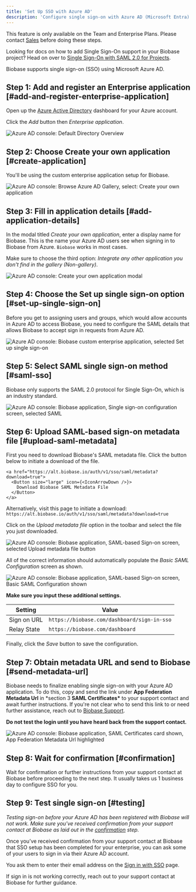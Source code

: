 ```yaml
---
title: 'Set Up SSO with Azure AD'
description: 'Configure single sign-on with Azure AD (Microsoft Entra).'
---
```


<Admonition>

This feature is only available on the Team and Enterprise Plans. Please contact [Sales](https://forms.biobase.com/enterprise) before doing these steps.

</Admonition>

<Admonition>

Looking for docs on how to add Single Sign-On support in your Biobase project? Head on over to [Single Sign-On with SAML 2.0 for Projects](/docs/guides/auth/enterprise-sso/auth-sso-saml).

</Admonition>

Biobase supports single sign-on (SSO) using Microsoft Azure AD.

## Step 1: Add and register an Enterprise application [#add-and-register-enterprise-application]

Open up the [Azure Active Directory](https://portal.azure.com/#view/Microsoft_AAD_IAM/ActiveDirectoryMenuBlade/~/Overview) dashboard for your Azure account.

Click the _Add_ button then _Enterprise application_.

![Azure AD console: Default Directory Overview](/docs/img/sso-azure-step-01.png)

## Step 2: Choose Create your own application [#create-application]

You'll be using the custom enterprise application setup for Biobase.

![Azure AD console: Browse Azure AD Gallery, select: Create your own application](/docs/img/sso-azure-step-02.png)

## Step 3: Fill in application details [#add-application-details]

In the modal titled _Create your own application_, enter a display name for Biobase. This is the name your Azure AD users see when signing in to Biobase from Azure. `Biobase` works in most cases.

Make sure to choose the third option: _Integrate any other application you
don't find in the gallery (Non-gallery)_.

![Azure AD console: Create your own application modal](/docs/img/sso-azure-step-03.png)

## Step 4: Choose the Set up single sign-on option [#set-up-single-sign-on]

Before you get to assigning users and groups, which would allow accounts in Azure AD to access Biobase, you need to configure the SAML details that allows Biobase to accept sign in requests from Azure AD.

![Azure AD console: Biobase custom enterprise application, selected Set up single sign-on](/docs/img/sso-azure-step-04.png)

## Step 5: Select SAML single sign-on method [#saml-sso]

Biobase only supports the SAML 2.0 protocol for Single Sign-On, which is an industry standard.

![Azure AD console: Biobase application, Single sign-on configuration screen, selected SAML](/docs/img/sso-azure-step-05.png)

## Step 6: Upload SAML-based sign-on metadata file [#upload-saml-metadata]

First you need to download Biobase's SAML metadata file. Click the button below to initiate a download of the file.

    <a href="https://alt.biobase.io/auth/v1/sso/saml/metadata?download=true">
      <Button size="large" icon={<IconArrowDown />}>
        Download Biobase SAML Metadata File
      </Button>
    </a>

Alternatively, visit this page to initiate a download: `https://alt.biobase.io/auth/v1/sso/saml/metadata?download=true`

Click on the _Upload metadata file_ option in the toolbar and select the file you just downloaded.

![Azure AD console: Biobase application, SAML-based Sign-on screen, selected Upload metadata file button](/docs/img/sso-azure-step-06-1.png)

All of the correct information should automatically populate the _Basic SAML Configuration_ screen as shown.

![Azure AD console: Biobase application, SAML-based Sign-on screen, Basic SAML Configuration shown](/docs/img/sso-azure-step-06-2.png)

**Make sure you input these additional settings.**

| Setting     | Value                                        |
| ----------- | -------------------------------------------- |
| Sign on URL | `https://biobase.com/dashboard/sign-in-sso` |
| Relay State | `https://biobase.com/dashboard`             |

Finally, click the _Save_ button to save the configuration.

## Step 7: Obtain metadata URL and send to Biobase [#send-metadata-url]

Biobase needs to finalize enabling single sign-on with your Azure AD application. To do this, copy and send the link under **App Federation Metadata Url** in \*section 3 **SAML Certificates\*** to your support contact and await further instructions. If you're not clear who to send this link to or need further assistance, reach out to [Biobase Support](https://biobase.help).

**Do not test the login until you have heard back from the support contact.**

![Azure AD console: Biobase application, SAML Certificates card shown, App Federation Metadata Url highlighted](/docs/img/sso-azure-step-07.png)

## Step 8: Wait for confirmation [#confirmation]

Wait for confirmation or further instructions from your support contact at Biobase before proceeding to the next step. It usually takes us 1 business day to configure SSO for you.

## Step 9: Test single sign-on [#testing]

_Testing sign-on before your Azure AD has been registered with Biobase will not work. Make sure you've received confirmation from your support contact at Biobase as laid out in the [confirmation](#confirmation) step._

Once you’ve received confirmation from your support contact at Biobase that SSO setup has been completed for your enterprise, you can ask some of your users to sign in via their Azure AD account.

You ask them to enter their email address on the [Sign in with SSO](https://biobase.com/dashboard/sign-in-sso) page.

If sign in is not working correctly, reach out to your support contact at Biobase for further guidance.
